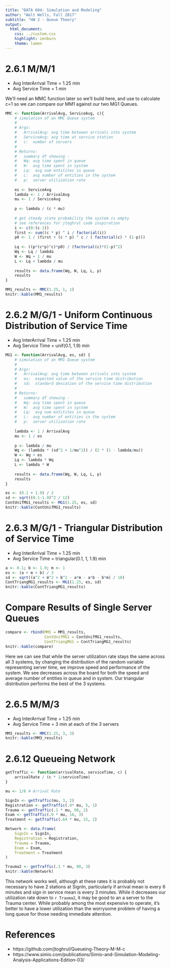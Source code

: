 ```yaml
---
title: "DATA 604: Simulation and Modeling"
author: "Walt Wells, Fall 2017"
subtitle: "HW 2 - Queue Theory"
output:
  html_document:
    css: ../custom.css
    highlight: zenburn
    theme: lumen
---
```


# 2.6.1 M/M/1

* Avg InterArrival Time = 1.25 min
* Avg Service Time = 1 min

We'll need an MMC function later so we'll build here, and use to calculate c=1 so we can compare our MM1 against our two MG1 Queues.  

```r
MMC <- function(ArrivalAvg, ServiceAvg, c){
    # simulation of an MMC Queue system
    #
    # Args: 
    #   ArrivalAvg: avg time between arrivals into system
    #   ServiceAvg: avg time at service station
    #   c:  number of servers
    #
    # Returns:
    #   summary df showing - 
    #   Wq: avg time spent in queue
    #   W:  avg time spent in system
    #   Lq:  avg num entitites in queue
    #   L:  avg number of entities in the system
    #   p:  server utilization rate
    
    es <- ServiceAvg
    lambda <- 1 / ArrivalAvg
    mu <- 1 / ServiceAvg  
    
    p <- lambda / (c * mu)
    
    # get steady state probability the system is empty
    # see references for jtoghrul code inspiration 
    i <- c(0:(c-1))
    first <- sum((c * p) ^ i / factorial(i))
    p0 <- 1 / (first + (c * p) ^ c / ( factorial(c) * (1-p)))  
    
    Lq <- ((p*(c*p)^c)*p0) / (factorial(c)*(1-p)^2)
    Wq <- Lq / lambda
    W <- Wq + 1 / mu
    L <- Lq + lambda / mu
    
    results <- data.frame(Wq, W, Lq, L, p)
    results    
}

```

```r
MM1_results <- MMC(1.25, 1, 1)
knitr::kable(MM1_results)
```

#  2.6.2  M/G/1 - Uniform Continuous Distribution of Service Time

* Avg InterArrival Time = 1.25 min
* Avg Service Time = unif(0.1, 1.9) min

```r
MG1 <- function(ArrivalAvg, es, sd) {
    # simulation of an MM1 Queue system
    #
    # Args: 
    #   ArrivalAvg: avg time between arrivals into system
    #   es:  expected value of the service time distribution
    #   sd:  standard deviation of the service time distribution
    #
    # Returns:
    #   summary df showing - 
    #   Wq: avg time spent in queue
    #   W:  avg time spent in system
    #   Lq:  avg num entitites in queue
    #   L:  avg number of entities in the system
    #   p:  server utilization rate
    
    lambda <- 1 / ArrivalAvg
    mu <- 1 / es
    
    p <- lambda / mu
    Wq <- (lambda * (sd^2 + 1/mu^2)) / (2 * (1 - lambda/mu))
    W <- Wq + es
    Lq <- lambda * Wq
    L <- lambda * W
    
    results <- data.frame(Wq, W, Lq, L, p)
    results
}
```

```r
es <- (0.1 + 1.9) / 2
sd <- sqrt((0.1-1.9)^2 / 12)
ContUnifMG1_results <- MG1(1.25, es, sd)
knitr::kable(ContUnifMG1_results)
```

#  2.6.3 M/G/1 - Triangular Distribution of Service Time

* Avg InterArrival Time = 1.25 min
* Avg Service Time = triangular(0.1, 1, 1.9) min

```r
a <- 0.1; b <- 1.9; m <- 1
es <- (a + m + b) / 3
sd <- sqrt((a^2 + m^2 + b^2 - a*m - a*b - b*m) / 18)
ContTriangMG1_results <- MG1(1.25, es, sd)
knitr::kable(ContTriangMG1_results)
```

#  Compare Results of Single Server Queues

```r
compare <- rbind(MM1 = MM1_results, 
                 ContUnifMG1 = ContUnifMG1_results, 
                 ContTriangMG1 = ContTriangMG1_results)
knitr::kable(compare)
```

Here we can see that while the server utilization rate stays the same across all 3 systems, by changing the distribution of the random variable representing server time, we improve speed and performance of the system.   We see decreases across the board for both the speed and average number of entities in queue and in system.   Our triangular distribution performs the best of the 3 systems. 

#  2.6.5 M/M/3

* Avg InterArrival Time = 1.25 min
* Avg Service Time = 3 min at each of the 3 servers

```r
MM3_results <- MMC(1.25, 3, 3)
knitr::kable(MM3_results)
```

#  2.6.12 Queueing Network

```r
getTraffic <- function(arrivalRate, serviceTime, c) {
    arrivalRate / (c * 1/serviceTime)    
}
```

```r
mu <- 1/6 # Arrival Rate

SignIn <- getTraffic(mu, 3, 2)
Registration <- getTraffic(.9* mu, 5, 1) 
Trauma <- getTraffic(.1 * mu, 90, 2) 
Exam <- getTraffic(.9 * mu, 16, 3) 
Treatment <- getTraffic(.64 * mu, 15, 2) 

Network <- data.frame(
    SignIn = SignIn,
    Registration = Registration, 
    Trauma = Trauma,
    Exam = Exam,
    Treatment = Treatment
)

Trauma2 <- getTraffic(.1 * mu, 90, 3) 
knitr::kable(Network)
```

This network works well, although at these rates it is probably not necessary to have 2 stations at SignIn, particularly if arrival mean is every 6 minutes and sign in service mean is every 3 minutes.  While it decreases our utilization rate down to `r Trauma2`, it may be good to an a server to the Trauma center.   While probably among the most expensive to operate, it's better to have a lower utilization than the worrysome problem of having a long queue for those needing immediate attention. 

# References

* https://github.com/jtoghrul/Queueing-Theory-M-M-c
* https://www.simio.com/publications/Simio-and-Simulation-Modeling-Analysis-Applications-Edition-03/
